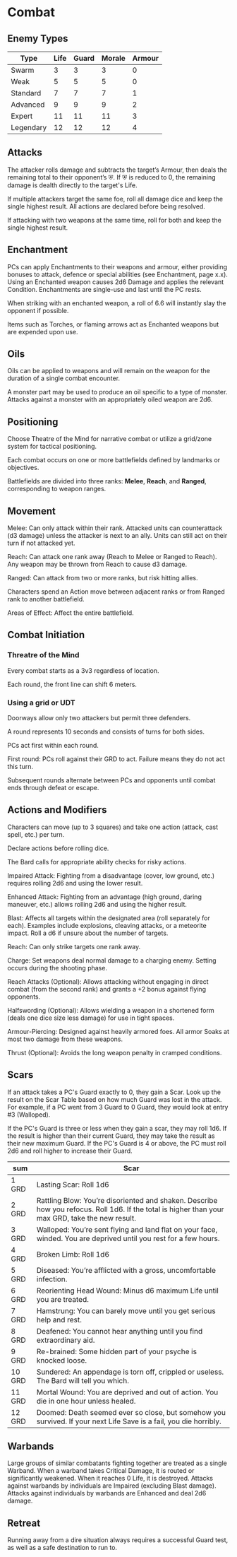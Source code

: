 # Combat

## Enemy Types

|  Type   |Life|Guard|Morale|Armour|
|  -----  |----|----|----|----|
|Swarm    |3 |3 |3 |0|
|Weak     |5 |5 |5 |0|
|Standard |7 |7 |7 |1|
|Advanced |9 |9 |9 |2|
|Expert   |11|11|11|3|
|Legendary|12|12|12|4|

## Attacks

The attacker rolls damage and subtracts the target’s Armour, then deals the remaining total to their opponent’s ⛨. If ⛨ is reduced to 0, the remaining damage is dealth directly to the target's Life.

If multiple attackers target the same foe, roll all damage dice and keep the single highest result. All actions are declared before being resolved.

If attacking with two weapons at the same time, roll for both and keep the single highest result.

## Enchantment

PCs can apply Enchantments to their weapons and armour, either providing bonuses to attack, defence or special abilities (see Enchantment, page x.x). Using an Enchanted weapon causes 2d6 Damage and applies the relevant Condition. Enchantments are single-use and last until the PC rests.

When striking with an enchanted weapon, a roll of 6.6 will instantly slay the opponent if possible.

Items such as Torches, or flaming arrows act as Enchanted weapons but are expended upon use.

## Oils

Oils can be applied to weapons and will remain on the weapon for the duration of a single combat encounter.

A monster part may be used to produce an oil specific to a type of monster. Attacks against a monster with an appropriately oiled weapon are 2d6.

## Positioning

Choose Theatre of the Mind for narrative combat or utilize a grid/zone system for tactical positioning.

Each combat occurs on one or more battlefields defined by landmarks or objectives.

Battlefields are divided into three ranks: **Melee**, **Reach**, and **Ranged**, corresponding to weapon ranges.

## Movement

Melee: Can only attack within their rank. Attacked units can counterattack (d3 damage) unless the attacker is next to an ally. Units can still act on their turn if not attacked yet.

Reach: Can attack one rank away (Reach to Melee or Ranged to Reach). Any weapon may be thrown from Reach to cause d3 damage.

Ranged: Can attack from two or more ranks, but risk hitting allies.

Characters spend an Action move between adjacent ranks or from Ranged rank to another battlefield.

Areas of Effect: Affect the entire battlefield.

## Combat Initiation

### Threatre of the Mind

Every combat starts as a 3v3 regardless of location.

Each round, the front line can shift 6 meters.

### Using a grid or UDT

Doorways allow only two attackers but permit three defenders.

A round represents 10 seconds and consists of turns for both sides.

PCs act first within each round.

First round: PCs roll against their GRD to act. Failure means they do not act this turn.

Subsequent rounds alternate between PCs and opponents until combat ends through defeat or escape.

## Actions and Modifiers

Characters can move (up to 3 squares) and take one action (attack, cast spell, etc.) per turn.

Declare actions before rolling dice.

The Bard calls for appropriate ability checks for risky actions.

Impaired Attack: Fighting from a disadvantage (cover, low ground, etc.) requires rolling 2d6 and using the lower result.

Enhanced Attack: Fighting from an advantage (high ground, daring maneuver, etc.) allows rolling 2d6 and using the higher result.

Blast: Affects all targets within the designated area (roll separately for each). Examples include explosions, cleaving attacks, or a meteorite impact. Roll a d6 if unsure about the number of targets.

Reach: Can only strike targets one rank away.

Charge: Set weapons deal normal damage to a charging enemy. Setting occurs during the shooting phase.

Reach Attacks (Optional): Allows attacking without engaging in direct combat (from the second rank) and grants a +2 bonus against flying opponents.

Halfswording (Optional): Allows wielding a weapon in a shortened form (deals one dice size less damage) for use in tight spaces.

Armour-Piercing: Designed against heavily armored foes. All armor Soaks at most two damage from these weapons.

Thrust (Optional): Avoids the long weapon penalty in cramped conditions.

## Scars

If an attack takes a PC's Guard exactly to 0, they gain a Scar. Look up the result on the Scar Table based on how much Guard was lost in the attack. For example, if a PC went from 3 Guard to 0 Guard, they would look at entry #3 (Walloped).

If the PC's Guard is three or less when they gain a scar, they may roll 1d6. If the result is higher than their current Guard, they may take the result as their new maximum Guard. If the PC's Guard is 4 or above, the PC must roll 2d6 and roll higher to increase their Guard.

| sum | Scar |
| ----- | ----- |
| 1 GRD | Lasting Scar: Roll 1d6 | 1: Neck, 2: Hands, 3: Eye, 4: Chest, 5: Legs, 6: Ear. |
| 2 GRD | Rattling Blow: You’re disoriented and shaken. Describe how you refocus. Roll 1d6. If the total is higher than your max GRD, take the new result.|
| 3 GRD | Walloped: You’re sent flying and land flat on your face, winded. You are deprived until you rest for a few hours.|
| 4 GRD | Broken Limb: Roll 1d6 | 1-2: Leg, 3-4: Arm, 5: Rib, 6: Skull.|
| 5 GRD | Diseased: You’re afflicted with a gross, uncomfortable infection.|
| 6 GRD | Reorienting Head Wound: Minus d6 maximum Life until you are treated.|
| 7 GRD | Hamstrung: You can barely move until you get serious help and rest.|
| 8 GRD | Deafened: You cannot hear anything until you find extraordinary aid.|
| 9 GRD | Re-brained: Some hidden part of your psyche is knocked loose.|
| 10 GRD | Sundered: An appendage is torn off, crippled or useless. The Bard will tell you which.|
| 11 GRD | Mortal Wound: You are deprived and out of action. You die in one hour unless healed.|
| 12 GRD | Doomed: Death seemed ever so close, but somehow you survived. If your next Life Save is a fail, you die horribly.|

## Warbands

Large groups of similar combatants fighting together are treated as a single Warband. When a warband takes Critical Damage, it is routed or significantly weakened. When it reaches 0 Life, it is destroyed. Attacks against warbands by individuals are Impaired (excluding Blast damage). Attacks against individuals by warbands are Enhanced and deal 2d6 damage.

## Retreat

Running away from a dire situation always requires a successful Guard test, as well as a safe destination to run to.
